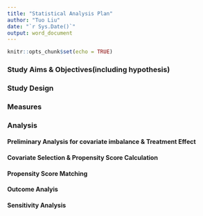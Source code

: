 ```yaml
---
title: "Statistical Analysis Plan"
author: "Tuo Liu"
date: "`r Sys.Date()`"
output: word_document
---
```


```r
knitr::opts_chunk$set(echo = TRUE)
```


### Study Aims & Objectives(including hypothesis)

### Study Design

### Measures


### Analysis
#### Preliminary Analysis for covariate imbalance & Treatment Effect
#### Covariate Selection & Propensity Score Calculation
#### Propensity Score Matching
#### Outcome Analyis 
#### Sensitivity Analysis